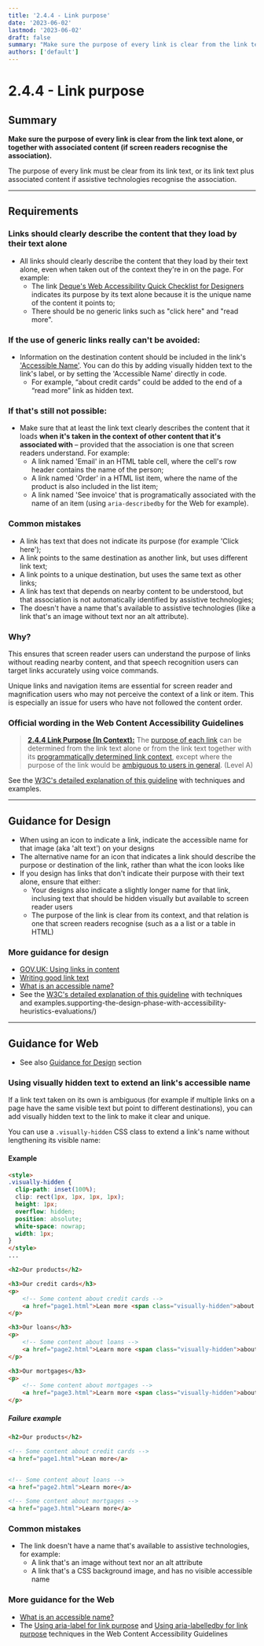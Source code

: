 ```yaml
---
title: '2.4.4 - Link purpose'
date: '2023-06-02'
lastmod: '2023-06-02'
draft: false
summary: "Make sure the purpose of every link is clear from the link text alone, or together with associated content (if screen readers recognise the association)."
authors: ['default']
---
```


# 2.4.4 - Link purpose

## Summary

**Make sure the purpose of every link is clear from the link text alone, or together with associated content (if screen readers recognise the association).**

The purpose of every link must be clear from its link text, or its link text plus associated content if assistive technologies recognise the association.

---

## Requirements

### Links should clearly describe the content that they load by their text alone

* All links should clearly describe the content that they load by their text alone, even when taken out of the context they're in on the page. For example:
  * The link [Deque's Web Accessibility Quick Checklist for Designers](https://cdn2.hubspot.net/hubfs/153358/Web%20Accessibility%20Quick%20Checklist%20for%20Designers.pdf?utm_referrer=https://www.deque.com/blog/supporting-the-design-phase-with-accessibility-heuristics-evaluations/) indicates its purpose by its text alone because it is the unique name of the content it points to;
  * There should be no generic links such as "click here" and "read more".

### If the use of generic links really can't be avoided:

* Information on the destination content should be included in the link's ['Accessible Name'](/playbook/definitions#accessible-name). You can do this by adding visually hidden text to the link's label, or by setting the 'Accessible Name' directly in code.
    * For example, “about credit cards” could be added to the end of a “read more” link as hidden text.

### If that's still not possible:

* Make sure that at least the link text clearly describes the content that it loads **when it's taken in the context of other content that it's associated with** – provided that the association is one that screen readers understand. For example:
  * A link named 'Email' in an HTML table cell, where the cell's row header contains the name of the person;
  * A link named 'Order' in a HTML list item, where the name of the product is also included in the list item;
  * A link named 'See invoice' that is programatically associated with the name of an item (using `aria-describedby` for the Web for example).

### Common mistakes

* A link has text that does not indicate its purpose (for example 'Click here');
* A link points to the same destination as another link, but uses different link text;
* A link points to a unique destination, but uses the same text as other links;
* A link has text that depends on nearby content to be understood, but that association is not automatically identified by assistive technologies;
* The doesn't have a name that's available to assistive technologies (like a link that's an image without text nor an alt attribute).

### Why?

This ensures that screen reader users can understand the purpose of links without reading nearby content, and that speech recognition users can target links accurately using voice commands.

Unique links and navigation items are essential for screen reader and magnification users who may not perceive the context of a link or item. This is especially an issue for users who have not followed the content order.

### Official wording in the Web Content Accessibility Guidelines

> [**2.4.4 Link Purpose (In Context):**](https://www.w3.org/TR/UNDERSTANDING-WCAG20/navigation-mechanisms-refs.html) The [purpose of each link](https://www.w3.org/TR/UNDERSTANDING-WCAG20/navigation-mechanisms-refs.html#linkpurposedef) can be determined from the link text alone or from the link text together with its [programmatically determined link context](https://www.w3.org/TR/UNDERSTANDING-WCAG20/navigation-mechanisms-refs.html#pdlinkcontextdef), except where the purpose of the link would be [ambiguous to users in general](https://www.w3.org/TR/UNDERSTANDING-WCAG20/navigation-mechanisms-refs.html#ambiguouslinkdef). (Level A)

See the [W3C's detailed explanation of this guideline](https://www.w3.org/TR/UNDERSTANDING-WCAG20/navigation-mechanisms-refs.html) with techniques and examples.

---

## Guidance for Design

* When using an icon to indicate a link, indicate the accessible name for that image (aka 'alt text') on your designs
* The alternative name for an icon that indicates a link should describe the purpose or destination of the link, rather than what the icon looks like
* If you design has links that don't indicate their purpose with their text alone, ensure that either:
  * Your designs also indicate a slightly longer name for that link, inclusing text that should be hidden visually but available to screen reader users
  * The purpose of the link is clear from its context, and that relation is one that screen readers recognise (such as a a list or a table in HTML)

### More guidance for design

* [GOV.UK: Using links in content](https://www.gov.uk/guidance/content-design/links#using-links-in-content)
* [Writing good link text](https://www.nomensa.com/blog/2011/writing-good-link-text)
* [What is an accessible name?](https://www.paciellogroup.com/blog/2017/04/what-is-an-accessible-name/)
* See the [W3C's detailed explanation of this guideline](https://www.w3.org/TR/UNDERSTANDING-WCAG20/navigation-mechanisms-refs.html) with techniques and examples.supporting-the-design-phase-with-accessibility-heuristics-evaluations/)

---

## Guidance for Web

* See also [Guidance for Design](#guidance-for-design) section

### Using visually hidden text to extend an link's accessible name

If a link text taken on its own is ambiguous (for example if multiple links on a page have the same visible text but point to different destinations), you can add visually hidden text to the link to make it clear and unique.

You can use a `.visually-hidden` CSS class to extend a link's name without lengthening its visible name:

#### Example

```html
<style>
.visually-hidden {
  clip-path: inset(100%);
  clip: rect(1px, 1px, 1px, 1px);
  height: 1px;
  overflow: hidden;
  position: absolute;
  white-space: nowrap;
  width: 1px;
}
</style>
...

<h2>Our products</h2>

<h3>Our credit cards</h3>
<p>
    <!-- Some content about credit cards -->
    <a href="page1.html">Lean more <span class="visually-hidden">about our credit cards</span></a>
</p>

<h3>Our loans</h3>
<p>
    <!-- Some content about loans -->
    <a href="page2.html">Learn more <span class="visually-hidden">about our loans</span></a>
</p>

<h3>Our mortgages</h3>
<p>
    <!-- Some content about mortgages -->
    <a href="page3.html">Learn more <span class="visually-hidden">about our mortgages</span></a>
</p>
```

##### Failure example

```html
<h2>Our products</h2>

<!-- Some content about credit cards -->
<a href="page1.html">Lean more</a>


<!-- Some content about loans -->
<a href="page2.html">Learn more</a>

<!-- Some content about mortgages -->
<a href="page3.html">Learn more</a>
```

### Common mistakes

* The link doesn't have a name that's available to assistive technologies, for example:
  * A link that's an image without text nor an alt attribute
  * A link that's a CSS background image, and has no visible accessible name

### More guidance for the Web

* [What is an accessible name?](https://www.paciellogroup.com/blog/2017/04/what-is-an-accessible-name/)
* The [Using aria-label for link purpose](https://www.w3.org/TR/WCAG20-TECHS/ARIA8) and [Using aria-labelledby for link purpose](https://www.w3.org/TR/WCAG20-TECHS/ARIA7) techniques in the Web Content Accessibility Guidelines
